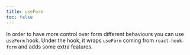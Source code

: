 ```yaml
---
title: useForm
toc: false
---
```


In order to have more control over form different behaviours you can use `useForm` hook.
Under the hook, it wraps `useForm` coming from `react-hook-form` and adds some extra features.

<Preview id="use-form" />
